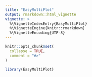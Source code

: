 ```yaml
---
title: "EasyMultiPlot"
output: rmarkdown::html_vignette
vignette: >
  %\VignetteIndexEntry{EasyMultiPlot}
  %\VignetteEngine{knitr::rmarkdown}
  %\VignetteEncoding{UTF-8}
---
```


```r
knitr::opts_chunk$set(
  collapse = TRUE,
  comment = "#>"
)
```

```r
library(EasyMultiPlot)
```
